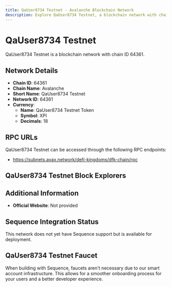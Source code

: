 ```yaml
--- 
title: QaUser8734 Testnet - Avalanche Blockchain Network
description: Explore QaUser8734 Testnet, a blockchain network with chain ID 64361. Learn about its native currency, QaUser8734 Testnet Token, and how to interact with the network.
---
```


# QaUser8734 Testnet

QaUser8734 Testnet is a blockchain network with chain ID 64361.

## Network Details

- **Chain ID**: 64361
- **Chain Name**: Avalanche
- **Short Name**: QaUser8734 Testnet
- **Network ID**: 64361
- **Currency**: 
  - **Name**: QaUser8734 Testnet Token
  - **Symbol**: XPI
  - **Decimals**: 18

## RPC URLs

QaUser8734 Testnet can be accessed through the following RPC endpoints:

- https://subnets.avax.network/defi-kingdoms/dfk-chain/rpc

## QaUser8734 Testnet Block Explorers



## Additional Information

- **Official Website**: Not provided

## Sequence Integration Status

This network does not yet have Sequence support but is available for deployment.

## QaUser8734 Testnet Faucet

When building with Sequence, faucets aren't necessary due to our smart account infrastructure. This allows for a smoother onboarding process for your users and a better developer experience.
